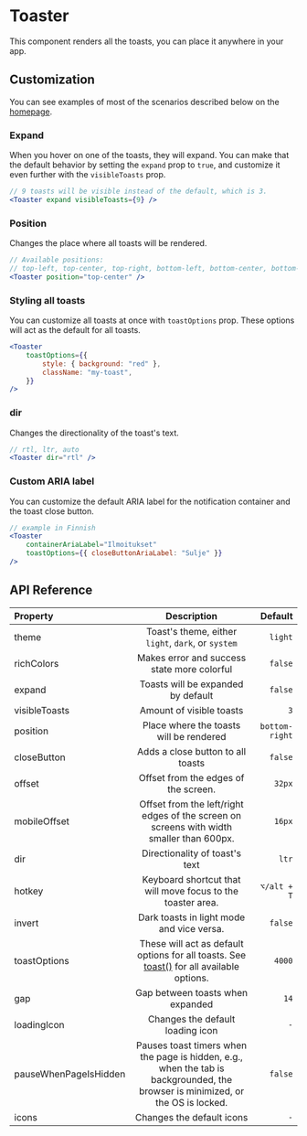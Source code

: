 # Toaster

This component renders all the toasts, you can place it anywhere in your app.

## Customization

You can see examples of most of the scenarios described below on the [homepage](/).

### Expand

When you hover on one of the toasts, they will expand. You can make that the default behavior by setting the `expand` prop to `true`, and customize it even further with the `visibleToasts` prop.

```jsx
// 9 toasts will be visible instead of the default, which is 3.
<Toaster expand visibleToasts={9} />
```

### Position

Changes the place where all toasts will be rendered.

```jsx
// Available positions:
// top-left, top-center, top-right, bottom-left, bottom-center, bottom-right
<Toaster position="top-center" />
```

### Styling all toasts

You can customize all toasts at once with `toastOptions` prop. These options will act as the default for all toasts.

```jsx
<Toaster
    toastOptions={{
        style: { background: "red" },
        className: "my-toast",
    }}
/>
```

### dir

Changes the directionality of the toast's text.

```jsx
// rtl, ltr, auto
<Toaster dir="rtl" />
```

### Custom ARIA label

You can customize the default ARIA label for the notification container and the toast close button.

```jsx
// example in Finnish
<Toaster
    containerAriaLabel="Ilmoitukset"
    toastOptions={{ closeButtonAriaLabel: "Sulje" }}
/>
```

## API Reference

| Property              |                                                           Description                                                           |        Default |
| :-------------------- | :-----------------------------------------------------------------------------------------------------------------------------: | -------------: |
| theme                 |                                       Toast's theme, either `light`, `dark`, or `system`                                        |        `light` |
| richColors            |                                           Makes error and success state more colorful                                           |        `false` |
| expand                |                                               Toasts will be expanded by default                                                |        `false` |
| visibleToasts         |                                                    Amount of visible toasts                                                     |            `3` |
| position              |                                             Place where the toasts will be rendered                                             | `bottom-right` |
| closeButton           |                                                Adds a close button to all toasts                                                |        `false` |
| offset                |                                              Offset from the edges of the screen.                                               |         `32px` |
| mobileOffset          |                    Offset from the left/right edges of the screen on screens with width smaller than 600px.                     |         `16px` |
| dir                   |                                                 Directionality of toast's text                                                  |          `ltr` |
| hotkey                |                                   Keyboard shortcut that will move focus to the toaster area.                                   |    `⌥/alt + T` |
| invert                |                                            Dark toasts in light mode and vice versa.                                            |        `false` |
| toastOptions          |               These will act as default options for all toasts. See [toast()](/toast) for all available options.                |         `4000` |
| gap                   |                                                Gap between toasts when expanded                                                 |           `14` |
| loadingIcon           |                                                Changes the default loading icon                                                 |            `-` |
| pauseWhenPageIsHidden | Pauses toast timers when the page is hidden, e.g., when the tab is backgrounded, the browser is minimized, or the OS is locked. |        `false` |
| icons                 |                                                    Changes the default icons                                                    |            `-` |
